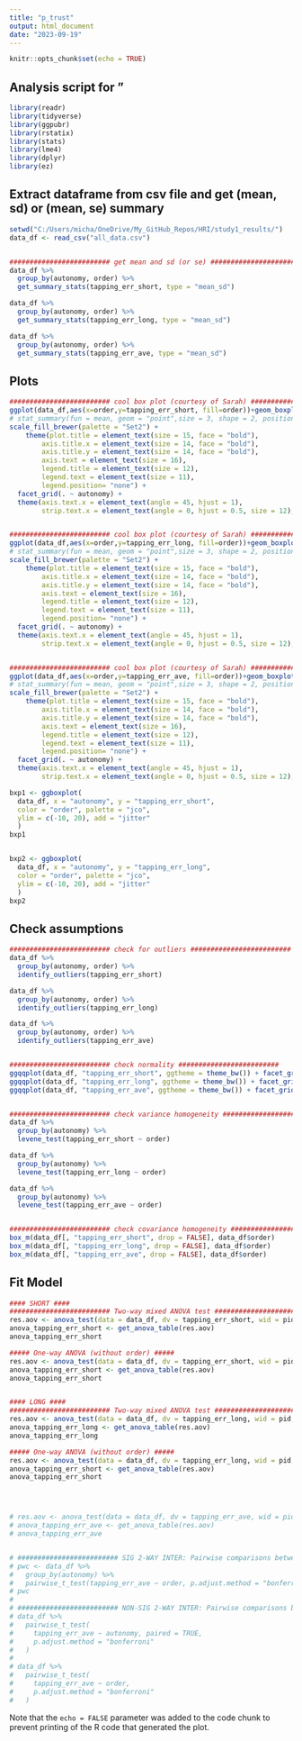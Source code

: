 ```yaml
---
title: "p_trust"
output: html_document
date: "2023-09-19"
---
```


```r
knitr::opts_chunk$set(echo = TRUE)
```

## Analysis script for "

```r
library(readr)
library(tidyverse)
library(ggpubr)
library(rstatix)
library(stats)
library(lme4)
library(dplyr)
library(ez)
```


## Extract dataframe from csv file and get (mean, sd) or (mean, se) summary

```r

setwd("C:/Users/micha/OneDrive/My_GitHub_Repos/HRI/study1_results/")
data_df <- read_csv("all_data.csv")


######################### get mean and sd (or se) ######################### 
data_df %>%
  group_by(autonomy, order) %>%
  get_summary_stats(tapping_err_short, type = "mean_sd")

data_df %>%
  group_by(autonomy, order) %>%
  get_summary_stats(tapping_err_long, type = "mean_sd")

data_df %>%
  group_by(autonomy, order) %>%
  get_summary_stats(tapping_err_ave, type = "mean_sd")

```

## Plots

```r

######################### cool box plot (courtesy of Sarah) ######################### 
ggplot(data_df,aes(x=order,y=tapping_err_short, fill=order))+geom_boxplot(aes(fill=order)) + labs( x = "Order", y = "tapping_err_short", fill = "Order") +   theme_minimal() +
# stat_summary(fun = mean, geom = "point",size = 3, shape = 2, position = position_dodge(0.75), show.legend = FALSE) +
scale_fill_brewer(palette = "Set2") +
    theme(plot.title = element_text(size = 15, face = "bold"),
        axis.title.x = element_text(size = 14, face = "bold"),
        axis.title.y = element_text(size = 14, face = "bold"),
        axis.text = element_text(size = 16),
        legend.title = element_text(size = 12),
        legend.text = element_text(size = 11),
        legend.position= "none") +
  facet_grid(. ~ autonomy) +
  theme(axis.text.x = element_text(angle = 45, hjust = 1),
        strip.text.x = element_text(angle = 0, hjust = 0.5, size = 12), legend.position = "none")


######################### cool box plot (courtesy of Sarah) ######################### 
ggplot(data_df,aes(x=order,y=tapping_err_long, fill=order))+geom_boxplot(aes(fill=order)) + labs( x = "Order", y = "tapping_err_long", fill = "Order") +   theme_minimal() +
# stat_summary(fun = mean, geom = "point",size = 3, shape = 2, position = position_dodge(0.75), show.legend = FALSE) +
scale_fill_brewer(palette = "Set2") +
    theme(plot.title = element_text(size = 15, face = "bold"),
        axis.title.x = element_text(size = 14, face = "bold"),
        axis.title.y = element_text(size = 14, face = "bold"),
        axis.text = element_text(size = 16),
        legend.title = element_text(size = 12),
        legend.text = element_text(size = 11),
        legend.position= "none") +
  facet_grid(. ~ autonomy) +
  theme(axis.text.x = element_text(angle = 45, hjust = 1),
        strip.text.x = element_text(angle = 0, hjust = 0.5, size = 12), legend.position = "none")


######################### cool box plot (courtesy of Sarah) ######################### 
ggplot(data_df,aes(x=order,y=tapping_err_ave, fill=order))+geom_boxplot(aes(fill=order)) + labs( x = "Order", y = "tapping_err_ave", fill = "Order") +   theme_minimal() +
# stat_summary(fun = mean, geom = "point",size = 3, shape = 2, position = position_dodge(0.75), show.legend = FALSE) +
scale_fill_brewer(palette = "Set2") +
    theme(plot.title = element_text(size = 15, face = "bold"),
        axis.title.x = element_text(size = 14, face = "bold"),
        axis.title.y = element_text(size = 14, face = "bold"),
        axis.text = element_text(size = 16),
        legend.title = element_text(size = 12),
        legend.text = element_text(size = 11),
        legend.position= "none") +
  facet_grid(. ~ autonomy) +
  theme(axis.text.x = element_text(angle = 45, hjust = 1),
        strip.text.x = element_text(angle = 0, hjust = 0.5, size = 12), legend.position = "none")

```

```r

bxp1 <- ggboxplot(
  data_df, x = "autonomy", y = "tapping_err_short",
  color = "order", palette = "jco",
  ylim = c(-10, 20), add = "jitter"
  )
bxp1


bxp2 <- ggboxplot(
  data_df, x = "autonomy", y = "tapping_err_long",
  color = "order", palette = "jco",
  ylim = c(-10, 20), add = "jitter"
  )
bxp2

```


## Check assumptions

```r

######################### check for outliers ######################### 
data_df %>%
  group_by(autonomy, order) %>%
  identify_outliers(tapping_err_short)

data_df %>%
  group_by(autonomy, order) %>%
  identify_outliers(tapping_err_long)

data_df %>%
  group_by(autonomy, order) %>%
  identify_outliers(tapping_err_ave)


######################### check normality ######################### 
ggqqplot(data_df, "tapping_err_short", ggtheme = theme_bw()) + facet_grid(autonomy ~ order)
ggqqplot(data_df, "tapping_err_long", ggtheme = theme_bw()) + facet_grid(autonomy ~ order)
ggqqplot(data_df, "tapping_err_ave", ggtheme = theme_bw()) + facet_grid(autonomy ~ order)


######################### check variance homogeneity ######################### 
data_df %>%
  group_by(autonomy) %>%
  levene_test(tapping_err_short ~ order)

data_df %>%
  group_by(autonomy) %>%
  levene_test(tapping_err_long ~ order)

data_df %>%
  group_by(autonomy) %>%
  levene_test(tapping_err_ave ~ order)


######################### check covariance homogeneity ######################### 
box_m(data_df[, "tapping_err_short", drop = FALSE], data_df$order)
box_m(data_df[, "tapping_err_long", drop = FALSE], data_df$order)
box_m(data_df[, "tapping_err_ave", drop = FALSE], data_df$order)

```


## Fit Model

```r


#### SHORT ####
######################### Two-way mixed ANOVA test #########################  
res.aov <- anova_test(data = data_df, dv = tapping_err_short, wid = pid, between = order, within = autonomy)
anova_tapping_err_short <- get_anova_table(res.aov)
anova_tapping_err_short

##### One-way ANOVA (without order) #####
res.aov <- anova_test(data = data_df, dv = tapping_err_short, wid = pid, within = autonomy)
anova_tapping_err_short <- get_anova_table(res.aov)
anova_tapping_err_short


#### LONG ####
######################### Two-way mixed ANOVA test #########################  
res.aov <- anova_test(data = data_df, dv = tapping_err_long, wid = pid, between = order, within = autonomy)
anova_tapping_err_long <- get_anova_table(res.aov)
anova_tapping_err_long

##### One-way ANOVA (without order) #####
res.aov <- anova_test(data = data_df, dv = tapping_err_long, wid = pid, within = autonomy)
anova_tapping_err_short <- get_anova_table(res.aov)
anova_tapping_err_short




# res.aov <- anova_test(data = data_df, dv = tapping_err_ave, wid = pid, between = order, within = autonomy)
# anova_tapping_err_ave <- get_anova_table(res.aov)
# anova_tapping_err_ave


# ######################### SIG 2-WAY INTER: Pairwise comparisons between group levels #########################  
# pwc <- data_df %>%
#   group_by(autonomy) %>%
#   pairwise_t_test(tapping_err_ave ~ order, p.adjust.method = "bonferroni")
# pwc
# 
# ######################### NON-SIG 2-WAY INTER: Pairwise comparisons between group levels #########################
# data_df %>%
#   pairwise_t_test(
#     tapping_err_ave ~ autonomy, paired = TRUE, 
#     p.adjust.method = "bonferroni"
#   )
# 
# data_df %>%
#   pairwise_t_test(
#     tapping_err_ave ~ order, 
#     p.adjust.method = "bonferroni"
#   )

```


Note that the `echo = FALSE` parameter was added to the code chunk to prevent printing of the R code that generated the plot.
